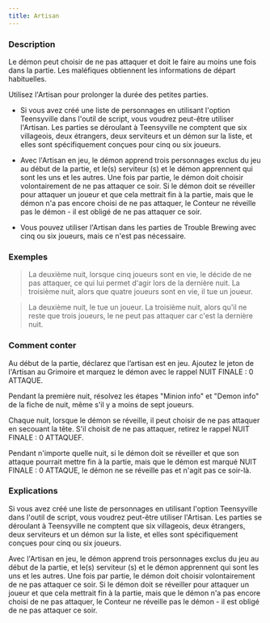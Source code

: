 ```yaml
---
title: Artisan
---
```



<Fabled ARTISAN header />

### Description

Le démon peut choisir de ne pas attaquer et doit le faire au moins une fois dans la partie. Les maléfiques obtiennent les informations de départ habituelles.

Utilisez l'Artisan pour prolonger la durée des petites parties. 

-   Si vous avez créé une liste de personnages en utilisant l'option Teensyville dans l'outil de script, vous voudrez peut-être utiliser l'Artisan. Les parties se déroulant à Teensyville ne comptent que six villageois, deux étrangers, deux serviteurs et un démon sur la liste, et elles sont spécifiquement conçues pour cinq ou six joueurs. 

-   Avec l'Artisan en jeu, le démon apprend trois personnages exclus du jeu au début de la partie, et le(s) serviteur (s) et le démon apprennent qui sont les uns et les autres. Une fois par partie, le démon doit choisir volontairement de ne pas attaquer ce soir. Si le démon doit se réveiller pour attaquer un joueur et que cela mettrait fin à la partie, mais que le démon n'a pas encore choisi de ne pas attaquer, le Conteur ne réveille pas le démon - il est obligé de ne pas attaquer ce soir. 

-   Vous pouvez utiliser l'Artisan dans les parties de Trouble Brewing avec cinq ou six joueurs, mais ce n'est pas nécessaire. 

### Exemples

> La deuxième nuit, lorsque cinq joueurs sont en vie, le <Role IMP /> décide de ne pas attaquer, ce qui lui permet d'agir lors de la dernière nuit. La troisième nuit, alors que quatre joueurs sont en vie, il tue un joueur. 

> La deuxième nuit, le <Role IMP /> tue un joueur. La troisième nuit, alors qu'il ne reste que trois joueurs, le <Role IMP /> ne peut pas attaquer car c'est la dernière nuit. 

### Comment conter

Au début de la partie, déclarez que l’artisan est en jeu. Ajoutez le jeton de l'Artisan au Grimoire et marquez le démon avec le rappel NUIT FINALE : 0 ATTAQUE. 

Pendant la première nuit, résolvez les étapes "Minion info" et "Demon info" de la fiche de nuit, même s'il y a moins de sept joueurs. 

Chaque nuit, lorsque le démon se réveille, il peut choisir de ne pas attaquer en secouant la tête. S'il choisit de ne pas attaquer, retirez le rappel NUIT FINALE : 0 ATTAQUEF.

Pendant n'importe quelle nuit, si le démon doit se réveiller et que son attaque pourrait mettre fin à la partie, mais que le démon est marqué NUIT FINALE : 0 ATTAQUE, le démon ne se réveille pas et n'agit pas ce soir-là.

### Explications

Si vous avez créé une liste de personnages en utilisant l'option Teensyville dans l'outil de script, vous voudrez peut-être utiliser l'Artisan. Les parties se déroulant à Teensyville ne comptent que six villageois, deux étrangers, deux serviteurs et un démon sur la liste, et elles sont spécifiquement conçues pour cinq ou six joueurs. 

Avec l'Artisan en jeu, le démon apprend trois personnages exclus du jeu au début de la partie, et le(s) serviteur (s) et le démon apprennent qui sont les uns et les autres. Une fois par partie, le démon doit choisir volontairement de ne pas attaquer ce soir. Si le démon doit se réveiller pour attaquer un joueur et que cela mettrait fin à la partie, mais que le démon n'a pas encore choisi de ne pas attaquer, le Conteur ne réveille pas le démon - il est obligé de ne pas attaquer ce soir. 
